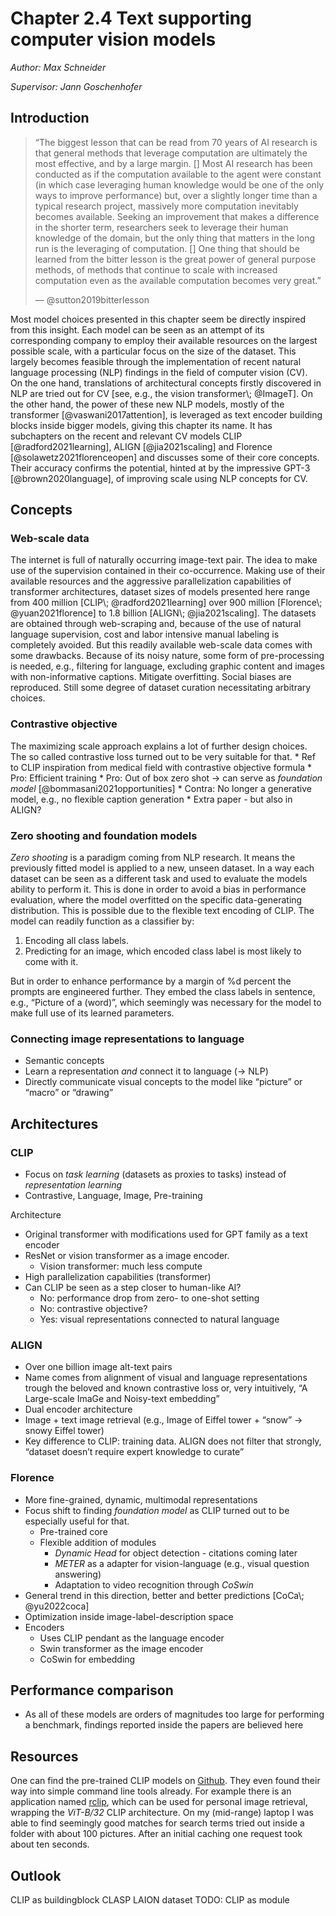 # Chapter 2.4 Text supporting computer vision models

*Author: Max Schneider*

*Supervisor: Jann Goschenhofer*

## Introduction

> "The biggest lesson that can be read from 70 years of AI research is that general methods that leverage computation are ultimately the most effective, and by a large margin.
> [\ldots] Most AI research has been conducted as if the computation available to the agent were constant (in which case leveraging human knowledge would be one of the only ways to improve performance) but, over a slightly longer time than a typical research project, massively more computation inevitably becomes available.
> Seeking an improvement that makes a difference in the shorter term, researchers seek to leverage their human knowledge of the domain, but the only thing that matters in the long run is the leveraging of computation.
> [\ldots] One thing that should be learned from the bitter lesson is the great power of general purpose methods, of methods that continue to scale with increased computation even as the available computation becomes very great."
>
> --- @sutton2019bitterlesson

Most model choices presented in this chapter seem be directly inspired from this insight.
Each model can be seen as an attempt of its corresponding company to employ their available resources on the largest possible scale, with a particular focus on the size of the dataset.
This largely becomes feasible through the implementation of recent natural language processing (NLP) findings <!-- TODO: reference to Cem --> in the field of computer vision (CV). \
On the one hand, translations of architectural concepts firstly discovered in NLP are tried out for CV [see, e.g., the vision transformer\; @ImageT]. <!-- TODO: reference to Vladana -->
On the other hand, the power of these new NLP models, mostly of the transformer [@vaswani2017attention], is leveraged as text encoder building blocks inside bigger models, giving this chapter its name.
It has subchapters on the recent and relevant CV models CLIP [@radford2021learning], ALIGN [@jia2021scaling] and Florence [@solawetz2021florenceopen] and discusses some of their core concepts.
Their accuracy confirms the potential, hinted at by the impressive GPT-3 [@brown2020language], of improving scale using NLP concepts for CV.

## Concepts

### Web-scale data

The internet is full of naturally occurring image-text pair.
The idea to make use of the supervision contained in their co-occurrence.
Making use of their available resources and the aggressive parallelization capabilities of transformer architectures, dataset sizes of models presented here range from 400 million [CLIP\; @radford2021learning] over 900 million [Florence\; @yuan2021florence] to 1.8 billion [ALIGN\; @jia2021scaling].
The datasets are obtained through web-scraping and, because of the use of natural language supervision, cost and labor intensive manual labeling is completely avoided.
But this readily available web-scale data comes with some drawbacks.
Because of its noisy nature, some form of pre-processing is needed, e.g., filtering for language, excluding graphic content and images with non-informative captions.
Mitigate overfitting.
Social biases are reproduced.
Still some degree of dataset curation necessitating arbitrary choices.

<!-- TODO: ALIGN doesn't filter this strongly -->
<!-- TODO: Other chapters discussing web-scale data? -->

### Contrastive objective

The maximizing scale approach explains a lot of further design choices.
The so called contrastive loss turned out to be very suitable for that.
* Ref to CLIP inspiration from medical field with contrastive objective formula
* Pro: Efficient training <!-- citation e.g., ALIGN -->
* Pro: Out of box zero shot -> can serve as _foundation model_ [@bommasani2021opportunities] <!-- ref to zero shot chapter -->
* Contra: No longer a generative model, e.g., no flexible caption generation
* Extra paper - but also in ALIGN?

### Zero shooting and foundation models

<!-- But language models like BERT and GPT-3 have a big impact on another aspect of their field:
They become to serve as so called foundation models, future architectures use them as building blocks. (ref to foundation model paper, ref to DALLE oder so)
A trend which is observable for this new wave of CV models, too.
They show a large potential to be the CV counterparts to NLP foundation models. (ref Florence paper, ref models using CLIP as image encoder) -->

_Zero shooting_ is a paradigm coming from NLP research.
It means the previously fitted model is applied to a new, unseen dataset.
In a way each dataset can be seen as a different task and used to evaluate the models ability to perform it.
<!-- TODO: Name some datasets and their associated tasks. -->
This is done in order to avoid a bias in performance evaluation, where the model overfitted on the specific data-generating distribution.
<!-- TODO: Look up perfomance gain. -->
This is possible due to the flexible text encoding of CLIP.
<!-- TODO: Explain this better. -->
The model can readily function as a classifier by:

  1. Encoding all class labels.
  1. Predicting for an image, which encoded class label is most likely to come with it.

But in order to enhance performance by a margin of %d percent the prompts are engineered further.
They embed the class labels in sentence, e.g., "Picture of a (word)", which seemingly was necessary for the model to make full use of its learned parameters.

### Connecting image representations to language

* Semantic concepts
* Learn a representation _and_ connect it to language (-> NLP)
* Directly communicate visual concepts to the model like "picture" or "macro" or "drawing"

## Architectures

### CLIP

<!-- Intro -->
* Focus on _task learning_ (datasets as proxies to tasks) instead of _representation learning_
* Contrastive, Language, Image, Pre-training

Architecture

* Original transformer with modifications used for GPT family as a text encoder
* ResNet or vision transformer as a image encoder.
  * Vision transformer: much less compute
* High parallelization capabilities (transformer)
* Can CLIP be seen as a step closer to human-like AI?
  * No: performance drop from zero- to one-shot setting
  * No: contrastive objective?
  * Yes: visual representations connected to natural language

### ALIGN

<!-- Intro -->
* Over one billion image alt-text pairs
* Name comes from alignment of visual and language representations trough the beloved and known contrastive loss or, very intuitively, "A Large-scale ImaGe and Noisy-text embedding"
* Dual encoder architecture
* Image + text image retrieval (e.g., Image of Eiffel tower + "snow" -> snowy Eiffel tower)
* Key difference to CLIP: training data. ALIGN does not filter that strongly, "dataset doesn't require expert knowledge to curate"

### Florence

<!-- Intro -->
<!-- Object detection vs scene level -->
* More fine-grained, dynamic, multimodal representations
* Focus shift to finding _foundation model_ as CLIP turned out to be especially useful for that.
  * Pre-trained core
  * Flexible addition of modules
    * _Dynamic Head_ for object detection - citations coming later
    * _METER_ as a adapter for vision-language (e.g., visual question answering)
    * Adaptation to video recognition through _CoSwin_
* General trend in this direction, better and better predictions [CoCa\; @yu2022coca]
* Optimization inside image-label-description space
* Encoders
  * Uses CLIP pendant as the language encoder
  * Swin transformer as the image encoder
  * CoSwin for embedding

## Performance comparison

* As all of these models are orders of magnitudes too large for performing a benchmark, findings reported inside the papers are believed here
<!-- TODO: Other comparisons -->

## Resources

One can find the pre-trained CLIP models on [Github](https://github.com/openai/CLIP).
They even found their way into simple command line tools already.
For example there is an application named [rclip](https://github.com/yurijmikhalevich/rclip), which can be used for personal image retrieval, wrapping the _ViT-B/32_ CLIP architecture.
On my (mid-range) laptop I was able to find seemingly good matches for search terms tried out inside a folder with about 100 pictures.
After an initial caching one request took about ten seconds.
<!-- TODO: Look up if data if available -->

## Outlook

CLIP as buildingblock
CLASP
LAION dataset
TODO: CLIP as module

